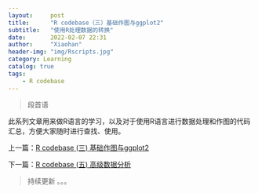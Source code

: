 ```yaml
---
layout:     post
title:      "R codebase（三）基础作图与ggplot2"
subtitle:   "使用R处理数据的转换"
date:       2022-02-07 22:31
author:     "Xiaohan"
header-img: "img/Rscripts.jpg"
category: Learning
catalog: true
tags:
    - R codebase
---
```


> 段首语

此系列文章用来做R语言的学习，以及对于使用R语言进行数据处理和作图的代码汇总，方便大家随时进行查找、使用。

上一篇：[R codebase (三) 基础作图与ggplot2](https://yangxiaohan0120.github.io/learning/2022/02/07/Learning-R-codebase-(三)-基础作图与ggplot2)

下一篇：[R codebase (五) 高级数据分析](https://yangxiaohan0120.github.io/learning/2022/02/07/Learning-R-codebase-(五)-高级数据分析)

> 持续更新 。。。